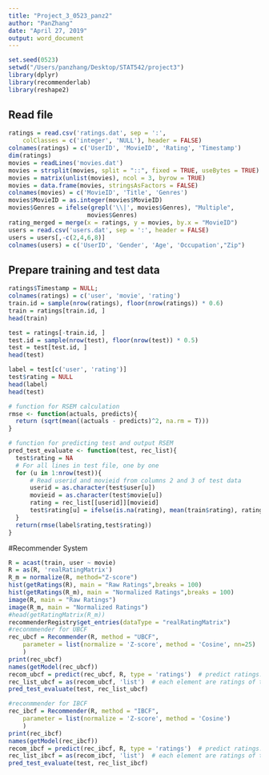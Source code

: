 ```yaml
---
title: "Project_3_0523_panz2"
author: "PanZhang"
date: "April 27, 2019"
output: word_document
---
```


```r
set.seed(0523)
setwd("/Users/panzhang/Desktop/STAT542/project3")
library(dplyr)
library(recommenderlab) 
library(reshape2)  
```

## Read file

```r
ratings = read.csv('ratings.dat', sep = ':', 
    colClasses = c('integer', 'NULL'), header = FALSE)
colnames(ratings) = c('UserID', 'MovieID', 'Rating', 'Timestamp')
dim(ratings)
movies = readLines('movies.dat')
movies = strsplit(movies, split = "::", fixed = TRUE, useBytes = TRUE)
movies = matrix(unlist(movies), ncol = 3, byrow = TRUE)
movies = data.frame(movies, stringsAsFactors = FALSE)
colnames(movies) = c('MovieID', 'Title', 'Genres')
movies$MovieID = as.integer(movies$MovieID)
movies$Genres = ifelse(grepl('\\|', movies$Genres), "Multiple", 
                      movies$Genres)
rating_merged = merge(x = ratings, y = movies, by.x = "MovieID")
users = read.csv('users.dat', sep = ':', header = FALSE)
users = users[,-c(2,4,6,8)]
colnames(users) = c('UserID', 'Gender', 'Age', 'Occupation',"Zip")
```

## Prepare training and test data

```r
ratings$Timestamp = NULL;
colnames(ratings) = c('user', 'movie', 'rating')
train.id = sample(nrow(ratings), floor(nrow(ratings)) * 0.6)
train = ratings[train.id, ]
head(train)

test = ratings[-train.id, ]
test.id = sample(nrow(test), floor(nrow(test)) * 0.5)
test = test[test.id, ]
head(test)

label = test[c('user', 'rating')]
test$rating = NULL
head(label)
head(test)
```


```r
# function for RSEM calculation
rmse <- function(actuals, predicts){
  return (sqrt(mean((actuals - predicts)^2, na.rm = T)))
}

# function for predicting test and output RSEM
pred_test_evaluate <- function(test, rec_list){
  test$rating = NA
  # For all lines in test file, one by one
  for (u in 1:nrow(test)){
      # Read userid and movieid from columns 2 and 3 of test data
      userid = as.character(test$user[u])
      movieid = as.character(test$movie[u])
      rating = rec_list[[userid]][movieid]
      test$rating[u] = ifelse(is.na(rating), mean(train$rating), rating)
  }
  return(rmse(label$rating,test$rating))
}
```


#Recommender System
```r
R = acast(train, user ~ movie)
R = as(R, 'realRatingMatrix')
R_m = normalize(R, method="Z-score")
hist(getRatings(R), main = "Raw Ratings",breaks = 100)
hist(getRatings(R_m), main = "Normalized Ratings",breaks = 100)
image(R, main = "Raw Ratings")
image(R_m, main = "Normalized Ratings")
#head(getRatingMatrix(R_m))
recommenderRegistry$get_entries(dataType = "realRatingMatrix")
#reconmmender for UBCF
rec_ubcf = Recommender(R, method = "UBCF",
    parameter = list(normalize = 'Z-score', method = 'Cosine', nn=25)
    )
print(rec_ubcf)
names(getModel(rec_ubcf))
recom_ubcf = predict(rec_ubcf, R, type = 'ratings')  # predict ratings. This may be slow.
rec_list_ubcf = as(recom_ubcf, 'list')  # each element are ratings of that user
pred_test_evaluate(test, rec_list_ubcf)

#reconmmender for IBCF
rec_ibcf = Recommender(R, method = "IBCF",
    parameter = list(normalize = 'Z-score', method = 'Cosine')
    )
print(rec_ibcf)
names(getModel(rec_ibcf))
recom_ibcf = predict(rec_ibcf, R, type = 'ratings')  # predict ratings. This may be slow.
rec_list_ibcf = as(recom_ibcf, 'list')  # each element are ratings of that user
pred_test_evaluate(test, rec_list_ibcf)
```
